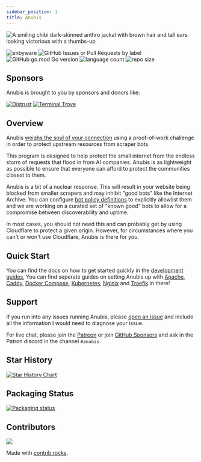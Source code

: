 ```yaml
---
sidebar_position: 1
title: Anubis
---
```


<img
  width={256}
  src="/img/happy.webp"
  alt="A smiling chibi dark-skinned anthro jackal with brown hair and tall ears looking victorious with a thumbs-up"
/>

![enbyware](https://pride-badges.pony.workers.dev/static/v1?label=enbyware&labelColor=%23555&stripeWidth=8&stripeColors=FCF434%2CFFFFFF%2C9C59D1%2C2C2C2C)
![GitHub Issues or Pull Requests by label](https://img.shields.io/github/issues/TecharoHQ/anubis)
![GitHub go.mod Go version](https://img.shields.io/github/go-mod/go-version/TecharoHQ/anubis)
![language count](https://img.shields.io/github/languages/count/TecharoHQ/anubis)
![repo size](https://img.shields.io/github/repo-size/TecharoHQ/anubis)

## Sponsors

Anubis is brought to you by sponsors and donors like:

[![Distrust](/img/sponsors/distrust-logo.webp)](https://distrust.co)
[![Terminal Trove](/img/sponsors/terminal-trove.webp)](https://terminaltrove.com/?utm_campaign=github&utm_medium=referral&utm_content=anubis&utm_source=abgh)

## Overview

Anubis [weighs the soul of your connection](https://en.wikipedia.org/wiki/Weighing_of_souls) using a proof-of-work challenge in order to protect upstream resources from scraper bots.

This program is designed to help protect the small internet from the endless storm of requests that flood in from AI companies. Anubis is as lightweight as possible to ensure that everyone can afford to protect the communities closest to them.

Anubis is a bit of a nuclear response. This will result in your website being blocked from smaller scrapers and may inhibit "good bots" like the Internet Archive. You can configure [bot policy definitions](https://anubis.techaro.lol/docs/admin/policies) to explicitly allowlist them and we are working on a curated set of "known good" bots to allow for a compromise between discoverability and uptime.

In most cases, you should not need this and can probably get by using Cloudflare to protect a given origin. However, for circumstances where you can't or won't use Cloudflare, Anubis is there for you.

## Quick Start

You can find the docs on how to get started quickly in the [development guides](https://anubis.techaro.lol/docs/category/developer-guides), You can find seperate guides on setting Anubis up with [Apache](https://anubis.techaro.lol/docs/admin/environments/apache), [Caddy](https://anubis.techaro.lol/docs/admin/environments/caddy), [Docker Compose](https://anubis.techaro.lol/docs/admin/environments/docker-compose), [Kubernetes](https://anubis.techaro.lol/docs/admin/environments/docker-compose), [Nginix](https://anubis.techaro.lol/docs/admin/environments/nginx) and [Traefik](https://anubis.techaro.lol/docs/admin/environments/traefik) in there!

## Support

If you run into any issues running Anubis, please [open an issue](https://github.com/TecharoHQ/anubis/issues/new?template=Blank+issue) and include all the information I would need to diagnose your issue.

For live chat, please join the [Patreon](https://patreon.com/cadey) or join [GitHub Sponsors](https://github.com/sponsors/Xe) and ask in the Patron discord in the channel `#anubis`.

## Star History

<a href="https://www.star-history.com/#TecharoHQ/anubis&Date">
  <picture>
    <source
      media="(prefers-color-scheme: dark)"
      srcSet="https://api.star-history.com/svg?repos=TecharoHQ/anubis&type=Date&theme=dark"
    />
    <source
      media="(prefers-color-scheme: light)"
      srcSet="https://api.star-history.com/svg?repos=TecharoHQ/anubis&type=Date"
    />
    <img
      alt="Star History Chart"
      src="https://api.star-history.com/svg?repos=TecharoHQ/anubis&type=Date"
    />
  </picture>
</a>

## Packaging Status

[![Packaging status](https://repology.org/badge/vertical-allrepos/anubis-anti-crawler.svg?columns=3)](https://repology.org/project/anubis-anti-crawler/versions)

## Contributors

<a href="https://github.com/TecharoHQ/anubis/graphs/contributors">
  <img src="https://contrib.rocks/image?repo=TecharoHQ/anubis" />
</a>

Made with [contrib.rocks](https://contrib.rocks).
